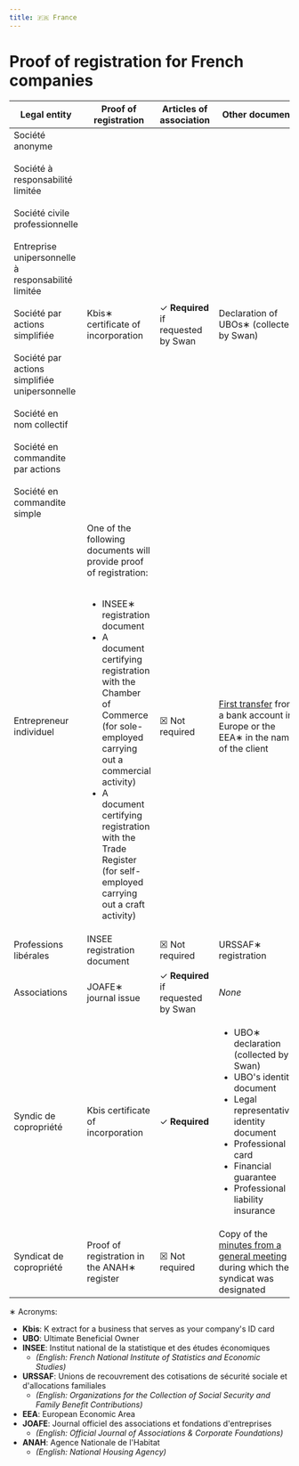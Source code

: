 ```yaml
---
title: 🇫🇷 France
---
```


# Proof of registration for French companies


<DocumentsIntro country="🇫🇷 France" />

| Legal entity | Proof of registration | Articles of association | Other documents |
| --- | --- | --- | --- |
| Société anonyme<br /><br/>Société à responsabilité limitée<br /><br/>Société civile professionnelle<br /><br/>Entreprise unipersonnelle à responsabilité limitée<br /><br/>Société par actions simplifiée<br /><br/>Société par actions simplifiée unipersonnelle<br /><br/>Société en nom collectif<br /><br/>Société en commandite par actions<br /><br/>Société en commandite simple | Kbis∗ certificate of incorporation | ✓ **Required**<br />if requested by Swan | Declaration of UBOs∗ (collected by Swan) |
| Entrepreneur individuel | One of the following documents will provide proof of registration:<br /><br /><ul><li>INSEE∗ registration document</li><li>A document certifying registration with the Chamber of Commerce (for sole-employed carrying out a commercial activity)</li><li>A document certifying registration with the Trade Register (for self-employed carrying out a craft activity)</li></ul> | ☒ Not required | [First transfer](../../../topics/onboarding/account-holders/index.mdx#first-transfer) from a bank account in Europe or the EEA∗ in the name of the client |
| Professions libérales | INSEE registration document | ☒ Not required | URSSAF∗ registration |
| Associations | JOAFE∗ journal issue | ✓ **Required**<br />if requested by Swan | *None* |
| Syndic de copropriété | Kbis certificate of incorporation | ✓ **Required** | <ul><li>UBO∗ declaration (collected by Swan)</li><li>UBO's identity document</li><li>Legal representative's identity document</li><li>Professional card</li><li>Financial guarantee</li><li>Professional liability insurance</li></ul> |
| Syndicat de copropriété | Proof of registration in the ANAH∗ register | ☒ Not required | Copy of the [minutes from a general meeting](./index.mdx#requirements-minutes) during which the syndicat was designated |

∗ Acronyms:
- **Kbis**: K extract for a business that serves as your company's ID card
- **UBO**: Ultimate Beneficial Owner
- **INSEE**: Institut national de la statistique et des études économiques
    - *(English: French National Institute of Statistics and Economic Studies)*
- **URSSAF**: Unions de recouvrement des cotisations de sécurité sociale et d'allocations familiales
    - *(English: Organizations for the Collection of Social Security and Family Benefit Contributions)*
- **EEA**: European Economic Area
- **JOAFE**: Journal officiel des associations et fondations d'entreprises
    - *(English: Official Journal of Associations & Corporate Foundations)*
- **ANAH**: Agence Nationale de l'Habitat
    - *(English: National Housing Agency)*